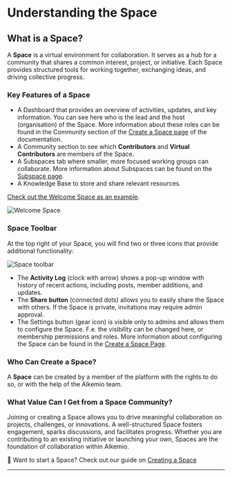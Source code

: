 
# Understanding the Space

## What is a Space?

A **Space** is a virtual environment for collaboration. It serves as a hub for a community that shares a common interest, project, or initiative. Each Space provides structured tools for working together, exchanging ideas, and driving collective progress. 

<TutorialSpace />

### Key Features of a Space

- A Dashboard that provides an overview of activities, updates, and key information. You can see here who is the lead and the host (organisation) of the Space. More information about these roles can be found in the Community section of the [Create a Space page](/getting-started/create-space) of the documentation.
- A Community section to see which **Contributors** and **Virtual Contributors** are members of the Space.
- A Subspaces tab where smaller, more focused working groups can collaborate. More information about Subspaces can be found on the [Subspace page](/subspace).
- A Knowledge Base to store and share relevant resources.

[Check out the Welcome Space as an example](https://alkem.io/welcome-space/dashboard).

![Welcome Space](/welcome-space.png)

### Space Toolbar

At the top right of your Space, you will find two or three icons that provide additional functionality:

![Space toolbar](/toolbar.png)

- The **Activity Log** (clock with arrow) shows a pop-up window with history of recent actions, including posts, member additions, and updates.
- The **Share button** (connected dots) allows you to easily share the Space with others. If the Space is private, invitations may require admin approval.
- The Settings button (gear icon) is visible only to admins and allows them to configure the Space. F.e. the visibility can be changed here, or membership permissions and roles. More information about configuring the Space can be found in the [Create a Space Page](/getting-started/create-space).

### Who Can Create a Space?

A **Space** can be created by a member of the platform with the rights to do so, or with the help of the Alkemio team. 

### What Value Can I Get from a Space Community?

Joining or creating a Space allows you to drive meaningful collaboration on projects, challenges, or innovations.
A well-structured Space fosters engagement, sparks discussions, and facilitates progress. Whether you are contributing to an existing initiative or launching your own, Spaces are the foundation of collaboration within Alkemio.

🔗 Want to start a Space? Check out our guide on [Creating a Space](/getting-started/create-space)

---